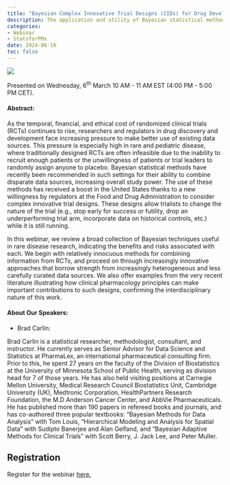```yaml
---
title: "Bayesian Complex Innovative Trial Designs (CIDs) for Drug Development in Rare and Pediatric Disease: Brad Carlin"
description: The application and utility of Bayesian statistical methods in the context of drug development for rare and pediatric disease will be reviewed.
categories: 
- Webinar
- StatsforPMx
date: 2024-06-10
toc: false
---
```


![](/images/webinar-jun2024.png)

Presented on Wednesday, 6^th^ March 10 AM - 11 AM EST (4:00 PM - 5:00 PM CET).

#### Abstract:
As the temporal, financial, and ethical cost of randomized clinical trials (RCTs) continues to rise, researchers and regulators in drug discovery and development face increasing pressure to make better use of existing data sources. This pressure is especially high in rare and pediatric disease, where traditionally designed RCTs are often infeasible due to the inability to recruit enough patients or the unwillingness of patients or trial leaders to randomly assign anyone to placebo. Bayesian statistical methods have recently been recommended in such settings for their ability to combine disparate data sources, increasing overall study power. The use of these methods has received a boost in the United States thanks to a new willingness by regulators at the Food and Drug Administration to consider complex innovative trial designs. These designs allow trialists to change the nature of the trial (e.g., stop early for success or futility, drop an underperforming trial arm, incorporate data on historical controls, etc.) while it is still running.

In this webinar, we review a broad collection of Bayesian techniques useful in rare disease research, indicating the benefits and risks associated with each. We begin with relatively innocuous methods for combining information from RCTs, and proceed on through increasingly innovative approaches that borrow strength from increasingly heterogeneous and less carefully curated data sources. We also offer examples from the very recent literature illustrating how clinical pharmacology principles can make important contributions to such designs, confirming the interdisciplinary nature of this work.

#### About Our Speakers:

-   Brad Carlin:

Brad Carlin is a statistical researcher, methodologist, consultant, and instructor. He currently serves as Senior Advisor for Data Science and Statistics at PharmaLex, an international pharmaceutical consulting firm. Prior to this, he spent 27 years on the faculty of the Division of Biostatistics at the University of Minnesota School of Public Health, serving as division head for 7 of those years. He has also held visiting positions at Carnegie Mellon University, Medical Research Council Biostatistics Unit, Cambridge University (UK), Medtronic Corporation, HealthPartners Research Foundation, the M.D Anderson Cancer Center, and AbbVie Pharmaceuticals. He has published more than 190 papers in refereed books and journals, and has co-authored three popular textbooks: “Bayesian Methods for Data Analysis” with Tom Louis, “Hierarchical Modeling and Analysis for Spatial Data” with Sudipto Banerjee and Alan Gelfand, and "Bayesian Adaptive Methods for Clinical Trials" with Scott Berry, J. Jack Lee, and Peter Muller.


## Registration

Register for the webinar [here.](https://https://us02web.zoom.us/webinar/register/WN_BqOrxqkpQDqVCqU2eqmMsA#/registration)
